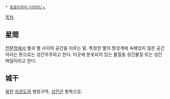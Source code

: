  * [[동음이의어·다의어/ㅅ]]

[[목차]]
== 星間 ==
[[천문학]]에서 별과 별 사이의 공간을 이르는 말. 특정한 별의 항성계에 속해있지 않은 공간이라는 뜻으로는 성간우주라고 한다. 이곳에 분포되어 있는 물질을 성간물질 또는 성간매질이라고 한다.

== 城干 ==
[[북한]] [[자강도]]의 행정구역. [[성간군]] 항목으로.
